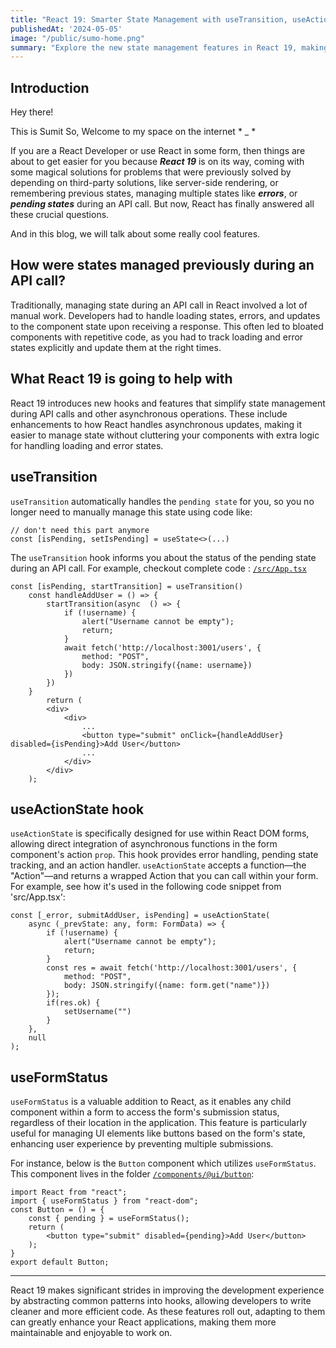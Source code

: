 ```yaml
---
title: "React 19: Smarter State Management with useTransition, useAction, and useFormStatus"
publishedAt: '2024-05-05'
image: "/public/sumo-home.png"
summary: "Explore the new state management features in React 19, making React development smoother and more efficient."
---
```


## Introduction
Hey there!

This is Sumit So, Welcome to my space on the internet * _ *

If you are a React Developer or use React in some form, then things are about to get easier for you
because ***React 19*** is on its way, coming with some magical solutions for problems that were previously solved by
depending on third-party solutions, like server-side rendering, or remembering previous states, managing multiple states like ***errors***, or ***pending states***
during an API call. But now, React has finally answered all these crucial questions.

And in this blog, we will talk about some really cool features.

## How were states managed previously during an API call?

Traditionally, managing state during an API call in React involved a lot of manual work. Developers had to handle loading states, errors, and updates to the component state upon receiving a response. This often led to bloated components with repetitive code, as you had to track loading and error states explicitly and update them at the right times.

## What React 19 is going to help with

React 19 introduces new hooks and features that simplify state management during API calls and other asynchronous operations. These include enhancements to how React handles asynchronous updates, making it easier to manage state without cluttering your components with extra logic for handling loading and error states.

## useTransition

`useTransition` automatically handles the `pending state` for you, so you no longer need to manually manage this state using code like:

```tsx
// don't need this part anymore
const [isPending, setIsPending] = useState<>(...)
```
The `useTransition` hook informs you about the status of the pending state during an API call. For example,
checkout complete code : [`/src/App.tsx`](https://github.com/sosumit001/react-19-beginners-guide/blob/react-19-useFormStatus/src/App.tsx)
```tsx
const [isPending, startTransition] = useTransition()
	const handleAddUser = () => {
		startTransition(async  () => {
			if (!username) {
				alert("Username cannot be empty");
				return;
			}
			await fetch('http://localhost:3001/users', {
				method: "POST",
				body: JSON.stringify({name: username})
			})
		})
	}
		return (
		<div>
			<div>
				...
				<button type="submit" onClick={handleAddUser} disabled={isPending}>Add User</button>
				...
			</div>
		</div>
	);
```



## useActionState hook

`useActionState` is specifically designed for use within React DOM forms, allowing direct integration of asynchronous functions in the form component's action `prop`. This hook provides error handling, pending state tracking, and an action handler. `useActionState` accepts a function—the "Action"—and returns a wrapped Action that you can call within your form. For example, see how it's used in the following code snippet from 'src/App.tsx':

```tsx
const [_error, submitAddUser, isPending] = useActionState(
	async (_prevState: any, form: FormData) => {
		if (!username) {
			alert("Username cannot be empty");
			return;
		}
		const res = await fetch('http://localhost:3001/users', {
			method: "POST",
			body: JSON.stringify({name: form.get("name")})
		});
		if(res.ok) {
			setUsername("")
		}
	},
	null
);
```


## useFormStatus
`useFormStatus` is a valuable addition to React, as it enables any child component within a form to access the form's submission status, regardless of their location in the application. This feature is particularly useful for managing UI elements like buttons based on the form's state, enhancing user experience by preventing multiple submissions.

For instance, below is the `Button` component which utilizes `useFormStatus`. This component lives in the folder [`/components/@ui/button`](https://github.com/sosumit001/react-19-beginners-guide/tree/react-19-useFormStatus/src/components/%40ui):

```tsx
import React from "react";
import { useFormStatus } from "react-dom";
const Button = () = {
    const { pending } = useFormStatus();
    return (
        <button type="submit" disabled={pending}>Add User</button>
    );
}
export default Button;
```

---

React 19 makes significant strides in improving the development experience by abstracting common patterns into hooks, allowing developers to write cleaner and more efficient code. As these features roll out, adapting to them can greatly enhance your React applications, making them more maintainable and enjoyable to work on.
